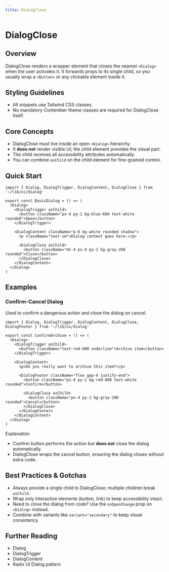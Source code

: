 ```yaml
---
title: DialogClose
---
```


<!-- Edited by human: false -->
<!-- Examples count: 10 -->
<!-- Source examples: 0 -->
<!-- Playground examples: 0 -->
<!-- External examples: 10 -->
<!-- Import examples: 5 -->

# DialogClose

## Overview
DialogClose renders a wrapper element that closes the nearest `<Dialog>` when the user activates it.
It forwards props to its single child, so you usually wrap a `<Button>` or any clickable element inside it.

## Styling Guidelines
* All snippets use Tailwind CSS classes.
* No mandatory Contember theme classes are required for DialogClose itself.

## Core Concepts
* DialogClose must live inside an open `<Dialog>` hierarchy.
* It **does not** render visible UI; the child element provides the visual part.
* The child receives all accessibility attributes automatically.
* You can combine `asChild` on the child element for fine-grained control.

## Quick Start
```tsx
import { Dialog, DialogTrigger, DialogContent, DialogClose } from '~/lib/ui/dialog'

export const BasicDialog = () => (
  <Dialog>
    <DialogTrigger asChild>
      <button className="px-4 py-2 bg-blue-600 text-white rounded">Open</button>
    </DialogTrigger>

    <DialogContent className="p-6 bg-white rounded shadow">
      <p className="text-sm">Dialog content goes here.</p>

      <DialogClose asChild>
        <button className="mt-4 px-4 py-2 bg-gray-200 rounded">Close</button>
      </DialogClose>
    </DialogContent>
  </Dialog>
)
```

## Examples

### Confirm-Cancel Dialog
Used to confirm a dangerous action and close the dialog on cancel.

```tsx
import { Dialog, DialogTrigger, DialogContent, DialogClose, DialogFooter } from '~/lib/ui/dialog'

export const ConfirmArchive = () => (
  <Dialog>
    <DialogTrigger asChild>
      <button className="text-red-600 underline">Archive item</button>
    </DialogTrigger>

    <DialogContent>
      <p>Do you really want to archive this item?</p>

      <DialogFooter className="flex gap-4 justify-end">
        <button className="px-4 py-2 bg-red-600 text-white rounded">Confirm</button>

        <DialogClose asChild>
          <button className="px-4 py-2 bg-gray-200 rounded">Cancel</button>
        </DialogClose>
      </DialogFooter>
    </DialogContent>
  </Dialog>
)
```

Explanation
* Confirm button performs the action but **does not** close the dialog automatically.
* DialogClose wraps the cancel button, ensuring the dialog closes without extra code.

## Best Practices & Gotchas
* Always provide a single child to DialogClose; multiple children break `asChild`.
* Wrap only interactive elements (button, link) to keep accessibility intact.
* Need to close the dialog from code? Use the `onOpenChange` prop on `<Dialog>` instead.
* Combine with variants like `variant="secondary"` to keep visual consistency.

## Further Reading
* Dialog
* DialogTrigger
* DialogContent
* Radix UI Dialog pattern

<!-- End of Generated Documentation -->

